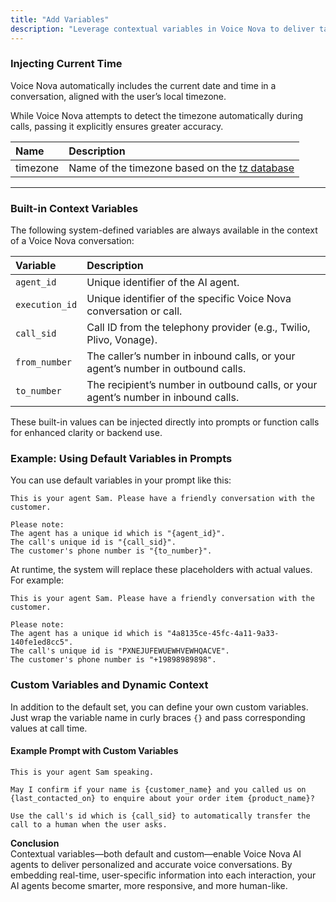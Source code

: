 ```yaml
---
title: "Add Variables"
description: "Leverage contextual variables in Voice Nova to deliver tailored, dynamic, and meaningful voice interactions."
---
```


### Injecting Current Time

Voice Nova automatically includes the current date and time in a conversation, aligned with the user’s local timezone.

While Voice Nova attempts to detect the timezone automatically during calls, passing it explicitly ensures greater accuracy.

| Name     | Description                                                                                                   |
| :------- | :------------------------------------------------------------------------------------------------------------ |
| timezone | Name of the timezone based on the [tz database](https://en.wikipedia.org/wiki/List_of_tz_database_time_zones) |

---

### Built-in Context Variables

The following system-defined variables are always available in the context of a Voice Nova conversation:

| Variable       | Description                                                                        |
| :------------- | :--------------------------------------------------------------------------------- |
| `agent_id`     | Unique identifier of the AI agent.                                                 |
| `execution_id` | Unique identifier of the specific Voice Nova conversation or call.                 |
| `call_sid`     | Call ID from the telephony provider (e.g., Twilio, Plivo, Vonage).                 |
| `from_number`  | The caller’s number in inbound calls, or your agent’s number in outbound calls.    |
| `to_number`    | The recipient’s number in outbound calls, or your agent’s number in inbound calls. |

These built-in values can be injected directly into prompts or function calls for enhanced clarity or backend use.

### Example: Using Default Variables in Prompts

You can use default variables in your prompt like this:

```
This is your agent Sam. Please have a friendly conversation with the customer.

Please note:
The agent has a unique id which is "{agent_id}".
The call's unique id is "{call_sid}".
The customer's phone number is "{to_number}".
```

At runtime, the system will replace these placeholders with actual values. For example:

```
This is your agent Sam. Please have a friendly conversation with the customer.

Please note:
The agent has a unique id which is "4a8135ce-45fc-4a11-9a33-140fe1ed8cc5".
The call's unique id is "PXNEJUFEWUEWHVEWHQACVE".
The customer's phone number is "+19898989898".
```

### Custom Variables and Dynamic Context

In addition to the default set, you can define your own custom variables. Just wrap the variable name in curly braces `{}` and pass corresponding values at call time.

#### Example Prompt with Custom Variables

```
This is your agent Sam speaking.

May I confirm if your name is {customer_name} and you called us on
{last_contacted_on} to enquire about your order item {product_name}?

Use the call's id which is {call_sid} to automatically transfer the call to a human when the user asks.
```

**Conclusion**\
Contextual variables—both default and custom—enable  Voice Nova AI agents to deliver personalized and accurate voice conversations. By embedding real-time, user-specific information into each interaction, your AI agents become smarter, more responsive, and more human-like.
